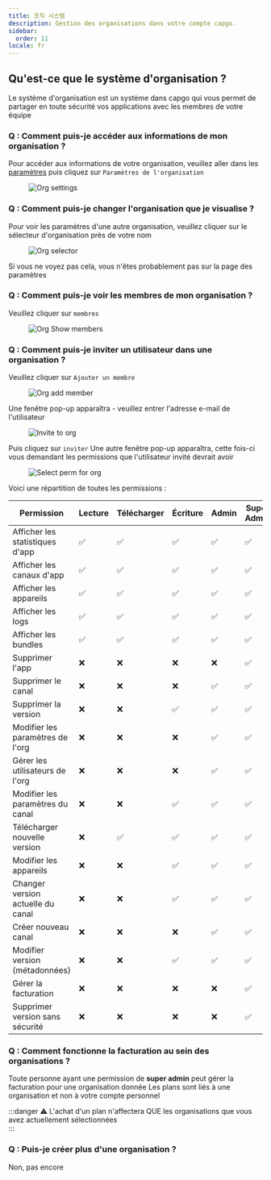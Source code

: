 ```yaml
---
title: 조직 시스템
description: Gestion des organisations dans votre compte capgo.
sidebar:
  order: 11
locale: fr
---
```


## Qu'est-ce que le système d'organisation ?

Le système d'organisation est un système dans capgo qui vous permet de partager en toute sécurité vos applications avec les membres de votre équipe

### Q : Comment puis-je accéder aux informations de mon organisation ?

Pour accéder aux informations de votre organisation, veuillez aller dans les [paramètres](/docs/webapp/settings/#how-to-get-to-the-settings-page) puis cliquez sur `Paramètres de l'organisation`

<figure><img style="margin-left: auto; margin-right: auto" src="/orgs-settingswebp" alt="Org settings" /><figcaption></figcaption></figure>

### Q : Comment puis-je changer l'organisation que je visualise ?

Pour voir les paramètres d'une autre organisation, veuillez cliquer sur le sélecteur d'organisation près de votre nom

<figure><img style="margin-left: auto; margin-right: auto" src="/org-selectorwebp" alt="Org selector" /><figcaption></figcaption></figure>

Si vous ne voyez pas cela, vous n'êtes probablement pas sur la page des paramètres

### Q : Comment puis-je voir les membres de mon organisation ?

Veuillez cliquer sur `membres`
<figure><img style="margin-left: auto; margin-right: auto" src="/org-show-memberswebp" alt="Org Show members" /><figcaption></figcaption></figure>

### Q : Comment puis-je inviter un utilisateur dans une organisation ?

Veuillez cliquer sur `Ajouter un membre`
<figure><img style="margin-left: auto; margin-right: auto" src="/orgs-add-memberwebp" alt="Org add member" /><figcaption></figcaption></figure>

Une fenêtre pop-up apparaîtra - veuillez entrer l'adresse e-mail de l'utilisateur

<figure><img style="margin-left: auto; margin-right: auto" src="/invite-to-org-email-enterwebp" alt="Invite to org" /><figcaption></figcaption></figure>

Puis cliquez sur `inviter` Une autre fenêtre pop-up apparaîtra, cette fois-ci vous demandant les permissions que l'utilisateur invité devrait avoir

<figure><img style="margin-left: auto; margin-right: auto" src="/select-perm-orgswebp" alt="Select perm for org" /><figcaption></figcaption></figure>

Voici une répartition de toutes les permissions :

| Permission                        | Lecture | Télécharger | Écriture | Admin | Super Admin |
|-----------------------------------|---------|-------------|----------|--------|-------------|
| Afficher les statistiques d'app   |   ✅    |     ✅      |    ✅    |   ✅   |     ✅      |
| Afficher les canaux d'app         |   ✅    |     ✅      |    ✅    |   ✅   |     ✅      |
| Afficher les appareils            |   ✅    |     ✅      |    ✅    |   ✅   |     ✅      |
| Afficher les logs                 |   ✅    |     ✅      |    ✅    |   ✅   |     ✅      |
| Afficher les bundles              |   ✅    |     ✅      |    ✅    |   ✅   |     ✅      |
| Supprimer l'app                   |   ❌    |     ❌      |    ❌    |   ❌   |     ✅      |
| Supprimer le canal                |   ❌    |     ❌      |    ❌    |   ✅   |     ✅      |
| Supprimer la version              |   ❌    |     ❌      |    ✅    |   ✅   |     ✅      |
| Modifier les paramètres de l'org  |   ❌    |     ❌      |    ❌    |   ✅   |     ✅      |
| Gérer les utilisateurs de l'org   |   ❌    |     ❌      |    ❌    |   ✅   |     ✅      |
| Modifier les paramètres du canal  |   ❌    |     ❌      |    ✅    |   ✅   |     ✅      |
| Télécharger nouvelle version      |   ❌    |     ✅      |    ✅    |   ✅   |     ✅      |
| Modifier les appareils            |   ❌    |     ❌      |    ✅    |   ✅   |     ✅      |
| Changer version actuelle du canal |   ❌    |     ❌      |    ✅    |   ✅   |     ✅      |
| Créer nouveau canal               |   ❌    |     ❌      |    ❌    |   ✅   |     ✅      |
| Modifier version (métadonnées)    |   ❌    |     ❌      |    ✅    |   ✅   |     ✅      |
| Gérer la facturation             |   ❌    |     ❌      |    ❌    |   ❌   |     ✅      |
| Supprimer version sans sécurité   |   ❌    |     ❌      |    ❌    |   ❌   |     ✅      |

### Q : Comment fonctionne la facturation au sein des organisations ?

Toute personne ayant une permission de **super admin** peut gérer la facturation pour une organisation donnée
Les plans sont liés à une organisation et non à votre compte personnel

:::danger
⚠️ L'achat d'un plan n'affectera QUE les organisations que vous avez actuellement sélectionnées  
:::

### Q : Puis-je créer plus d'une organisation ?

Non, pas encore